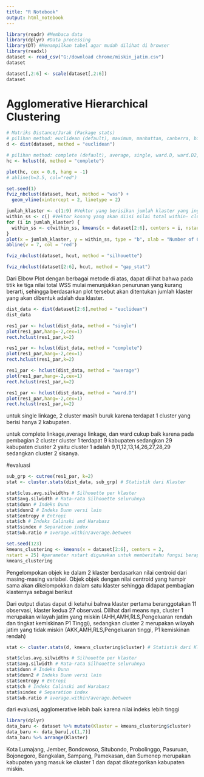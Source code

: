 ---
title: "R Notebook"
output: html_notebook
---


```{r}
library(readr) #Membaca data
library(dplyr) #Data processing
library(DT) #Menampilkan tabel agar mudah dilihat di browser
library(readxl)
dataset <- read_csv("G:/download chrome/miskin_jatim.csv")
dataset
```

```{r}
dataset[,2:6] <- scale(dataset[,2:6])
dataset
```

# Agglomerative Hierarchical Clustering
```{r}
# Matriks Distance/Jarak (Package stats)
# pilihan method: euclidean (default), maximum, manhattan, canberra, binary, minkowski
d <- dist(dataset, method = "euclidean")

# pilihan method: complete (default), average, single, ward.D, ward.D2, median, centroid, mcquitty
hc <- hclust(d, method = "complete")

plot(hc, cex = 0.6, hang = -1)
# abline(h=3.5, col="red")
```

```{r}
set.seed(1)
fviz_nbclust(dataset, hcut, method = "wss") +
  geom_vline(xintercept = 2, linetype = 2)
```


```{r}
jumlah_klaster <- c(1:9) #Vektor yang berisikan jumlah klaster yang ingin dilihat nilai dari total within-cluster sum of squares
within_ss <- c() #Vektor kosong yang akan diisi nilai total within- cluster sum of squares
for (i in jumlah_klaster) {
  within_ss <- c(within_ss, kmeans(x = dataset[2:6], centers = i, nstart = 25)$tot.withinss)
}
plot(x = jumlah_klaster, y = within_ss, type = "b", xlab = "Number of Cluster",ylab = "Total Within Sum of Squares",main = "Elbow Plot" ) 
abline(v = 7, col = 'red')
```

```{r}
fviz_nbclust(dataset, hcut, method = "silhouette")
```

```{r}
fviz_nbclust(dataset[2:6], hcut, method = "gap_stat")
```

Dari Elbow Plot dengan berbagai metode di atas, dapat dilihat bahwa pada titik ke tiga nilai total WSS mulai menunjukkan penurunan yang kurang berarti, sehingga berdasarkan plot tersebut akan ditentukan jumlah klaster yang akan dibentuk adalah dua klaster.

```{r}
dist_data <- dist(dataset[2:6],method = "euclidean")
dist_data

```

```{r}
res1_par <- hclust(dist_data, method = "single")
plot(res1_par,hang=-2,cex=1)
rect.hclust(res1_par,k=2)
```
```{r}
res1_par <- hclust(dist_data, method = "complete")
plot(res1_par,hang=-2,cex=1)
rect.hclust(res1_par,k=2)
```

```{r}
res1_par <- hclust(dist_data, method = "average")
plot(res1_par,hang=-2,cex=1)
rect.hclust(res1_par,k=2)
```

```{r}
res1_par <- hclust(dist_data, method = "ward.D")
plot(res1_par,hang=-2,cex=1)
rect.hclust(res1_par,k=2)
```
untuk single linkage, 2 cluster masih buruk karena terdapat 1 cluster yang berisi hanya 2 kabupaten.

untuk complete linkage,average linkage, dan ward cukup baik karena pada pembagian 2 cluster cluster 1 terdapat 9 kabupaten sedangkan 29 kabupaten cluster 2 yaitu cluster 1 adalah 9,11,12,13,14,26,27,28,29 sedangkan cluster 2 sisanya.

#evaluasi
```{r}
sub_grp <- cutree(res1_par, k=2)
stat <- cluster.stats(dist_data, sub_grp) # Statistik dari Klaster

stat$clus.avg.silwidths # Silhouette per klaster
stat$avg.silwidth # Rata-rata Silhouette seluruhnya
stat$dunn # Indeks Dunn
stat$dunn2 # Indeks Dunn versi lain
stat$entropy # Entropi
stat$ch # Indeks Calinski and Harabasz
stat$sindex # Separation index
stat$wb.ratio # average.within/average.between
```


```{r}
set.seed(123)
kmeans_clustering <- kmeans(x = dataset[2:6], centers = 2,
nstart = 25) #parameter nstart digunakan untuk memberitahu fungsi berapa kali inisiasi centroid awal (secara acak) yang akan dibentuk.
kmeans_clustering
```
Pengelompokan objek ke dalam 2 klaster berdasarkan nilai centroid dari masing-masing variabel. Objek objek dengan nilai centroid yang hampir sama akan dikelompokkan dalam satu klaster sehingga didapat pembagian klasternya sebagai berikut

Dari output diatas dapat di ketahui bahwa klaster pertama beranggotakan 11 observasi, klaster kedua 27 observasi. Dilihat dari means nya, cluster 1 merupakan wilayah jatim yang miskin (AHH,AMH,RLS,Pengeluaran rendah dan tingkat kemiskinan P1 Tinggi), sedangkan cluster 2 merupakan wilayah jatim yang tidak miskin (AKK,AMH,RLS,Pengeluaran tinggi, P1 kemiskinan rendah)

```{r}
stat <- cluster.stats(d, kmeans_clustering$cluster) # Statistik dari Klaster

stat$clus.avg.silwidths # Silhouette per klaster
stat$avg.silwidth # Rata-rata Silhouette seluruhnya
stat$dunn # Indeks Dunn
stat$dunn2 # Indeks Dunn versi lain
stat$entropy # Entropi
stat$ch # Indeks Calinski and Harabasz
stat$sindex # Separation index
stat$wb.ratio # average.within/average.between
```

dari evaluasi, agglomerative lebih baik karena nilai indeks lebih tinggi

```{r}
library(dplyr)
data_baru <- dataset %>% mutate(Klaster = kmeans_clustering$cluster)
data_baru <- data_baru[,c(1,7)]
data_baru %>% arrange(Klaster)
```

Kota Lumajang, Jember, Bondowoso, Situbondo, Probolinggo, Pasuruan, Bojonegoro, Bangkalan, Sampang, Pamekasan, dan Sumenep merupakan kabupaten yang masuk ke cluster 1 dan dapat dikategorikan kabupaten miskin.

```{r}

```

